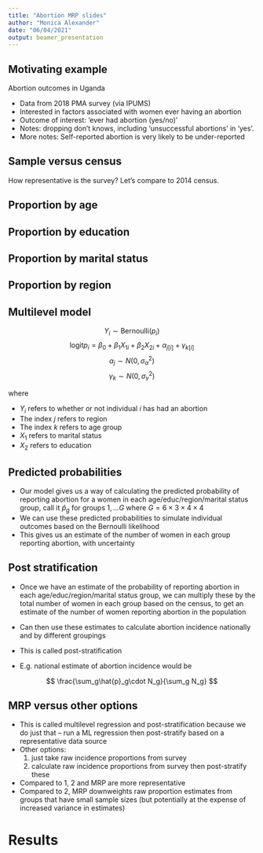 ```yaml
---
title: "Abortion MRP slides"
author: "Monica Alexander"
date: "06/04/2021"
output: beamer_presentation
---
```


## Motivating example

Abortion outcomes in Uganda

- Data from 2018 PMA survey (via IPUMS)
- Interested in factors associated with women ever having an abortion
- Outcome of interest: 'ever had abortion (yes/no)' 
- Notes: dropping don't knows, including 'unsuccessful abortions' in 'yes'. 
- More notes: Self-reported abortion is very likely to be under-reported

## Sample versus census

How representative is the survey? Let's compare to 2014 census. 

## Proportion by age

\centering
\includegraphics[width = \textwidth]{prop_sample_age.pdf}

## Proportion by education

\centering
\includegraphics[width = \textwidth]{prop_sample_educ.pdf}

## Proportion by marital status

\centering
\includegraphics[width = \textwidth]{prop_sample_marital.pdf}

## Proportion by region

\centering
\includegraphics[width = \textwidth]{prop_sample_region.pdf}

## Multilevel model


$$
Y_i \sim \text{Bernoulli}(p_i)
$$
$$
\text{logit} p_i = \beta_0 + \beta_1 X_{1i}+ \beta_2 X_{2i} +\alpha_{j[i]} + \gamma_{k[i]}
$$
$$
\alpha_j \sim N(0, \sigma^2_{\alpha})
$$
$$
\gamma_k \sim N(0, \sigma^2_{\gamma})
$$

where

- $Y_i$ refers to whether or not individual $i$ has had an abortion
- The index $j$ refers to region
- The index $k$ refers to age group
- $X_1$ refers to marital status
- $X_2$ refers to education

## Predicted probabilities

- Our model gives us a way of calculating the predicted probability of reporting abortion for a women in each age/educ/region/marital status group, call it $\hat{p}_g$ for groups $1,\dots G$ where $G = 6\times3\times4\times4$
- We can use these predicted probabilities to simulate individual outcomes based on the Bernoulli likelihood
- This gives us an estimate of the number of women in each group reporting abortion, with uncertainty

## Post stratification

- Once we have an estimate of the probability of reporting abortion in each age/educ/region/marital status group, we can multiply these by the total number of women in each group based on the census, to get an estimate of the number of women reporting abortion in the population

- Can then use these estimates to calculate abortion incidence nationally and by different groupings
- This is called post-stratification
- E.g. national estimate of abortion incidence would be

$$
\frac{\sum_g\hat{p}_g\cdot N_g}{\sum_g N_g}
$$

## MRP versus other options

- This is called multilevel regression and post-stratification because we do just that -- run a ML regression then post-stratify based on a representative data source
- Other options:
    1. just take raw incidence proportions from survey
    2. calculate raw incidence proportions from survey then post-stratify these
- Compared to 1, 2 and MRP are more representative
- Compared to 2, MRP downweights raw proportion estimates from groups that have small sample sizes (but potentially at the expense of increased variance in estimates)
    
    
# Results

##

\centering
\includegraphics[width = \textwidth]{pred_age.pdf}

##

\centering
\includegraphics[width = \textwidth]{pred_marital.pdf}

##

\centering
\includegraphics[width = \textwidth]{pred_educ.pdf}

##
\centering
\includegraphics[width = \textwidth]{pred_region.pdf}


